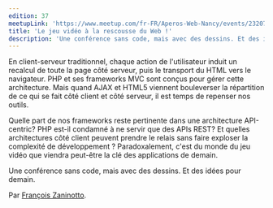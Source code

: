 ```yaml
---
edition: 37
meetupLink: 'https://www.meetup.com/fr-FR/Aperos-Web-Nancy/events/232075517/'
title: 'Le jeu vidéo à la rescousse du Web !'
description: 'Une conférence sans code, mais avec des dessins. Et des idées pour demain.'
---
```


En client-serveur traditionnel, chaque action de l'utilisateur induit un recalcul de toute la page côté serveur, puis le transport du HTML vers le navigateur. PHP et ses frameworks MVC sont conçus pour gérer cette architecture. Mais quand AJAX et HTML5 viennent bouleverser la répartition de ce qui se fait côté client et côté serveur, il est temps de repenser nos outils.

Quelle part de nos frameworks reste pertinente dans une architecture API-centric? PHP est-il condamné à ne servir que des APIs REST? Et quelles architectures côté client peuvent prendre le relais sans faire exploser la complexité de développement ? Paradoxalement, c'est du monde du jeu vidéo que viendra peut-être la clé des applications de demain.

Une conférence sans code, mais avec des dessins. Et des idées pour demain.

Par [François Zaninotto](https://twitter.com/francoisz).
